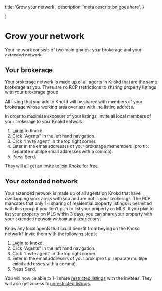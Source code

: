 
  title: 'Grow your network',
  description:
    'meta description goes here',
}

]

<HeroPattern />

# Grow your network

Your network consists of two main groups: your brokerage and your extended network. 

## Your brokerage

Your brokerage network is made up of all agents in Knokd that are the same brokerage as you. There are no RCP restrictions to sharing property listings with your brokerage group

All listing that you add to Knokd will be shared with members of your brokerage whose working area overlaps with the listing address.

In order to maximise exposure of your listings, invite all local members of your brokerage to your Knokd network.

1. [Login](https://www.knokd.com/login) to Knokd.
2. Click "Agents" in the left hand navigation.
3. Click “Invite agent” in the top right corner.
4. Enter in the email addresses of your brokerage memembers (pro tip: separate multilpe email addresses with a comma).
5. Press Send.

They will all get an invite to join Knokd for free.

## Your extended network

Your extended network is made up of all agents on Knokd that have overlapping work areas with you and are not in your brokerage. The RCP mandates that only 1-1 sharing of residential property listings is permitted with this group if you don’t plan to list your property on MLS. If you plan to list your property on MLS within 3 days, you can share your property with your extended network without any restrictions.

Know any local agents that could benefit from beying on the Knokd network? Invite them with the following steps:

1. [Login](https://www.knokd.com/login) to Knokd.
2. Click "Agents" in the left hand navigation.
3. Click “Invite agent” in the top right corner.
4. Enter in the email addresses of your brok (pro tip: separate multilpe email addresses with a comma).
5. Press Send.

You will now be able to 1-1 share [restricted listings](/realtor-cooperation-policy/types-of-listings#restricted-listings) with the invitees. They will also get access to [unrestricted listings](/realtor-cooperation-policy/types-of-listings#unrestricted-listings). 
